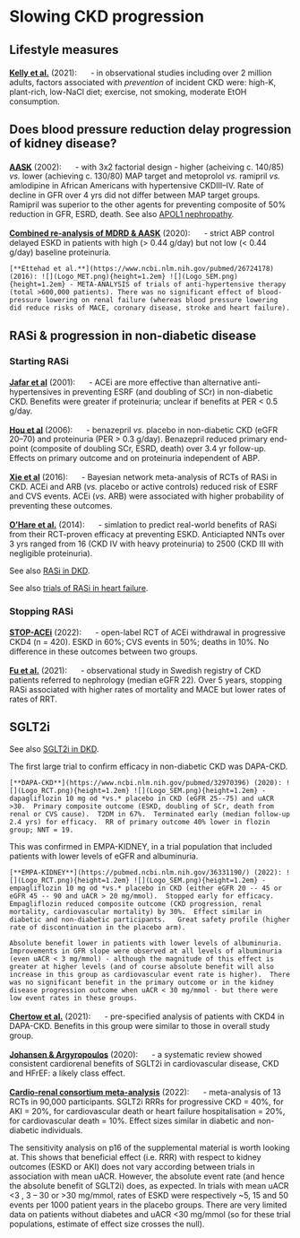# Slowing CKD progression

## Lifestyle measures

[**Kelly et al.**](https://www.ncbi.nlm.nih.gov/pubmed/32868398) (2021): ![](Logo_MET.png){height=1.2em} - in observational studies including over 2 million adults, factors associated with *prevention* of incident CKD were: high-K, plant-rich, low-NaCl diet; exercise, not smoking, moderate EtOH consumption.  


## Does blood pressure reduction delay **progression of kidney disease**? {#ABP_CKD}

[**AASK**](https://www.ncbi.nlm.nih.gov/pubmed/12435255) (2002): ![](Logo_RCT.png){height=1.2em} - with 3x2 factorial design - higher (acheiving c. 140/85) *vs.* lower (achieving c. 130/80) MAP target and metoprolol *vs.* ramipril *vs.* amlodipine in African Americans with hypertensive CKDIII--IV. Rate of decline in GFR over 4 yrs did not differ between MAP target groups.  Ramipril was superior to the other agents for preventing composite of 50% reduction in GFR, ESRD, death.  See also [APOL1 nephropathy](#Apol1).  

[**Combined re-analysis of MDRD & AASK**](https://www.ncbi.nlm.nih.gov/pubmed/31411082) (2020): ![](Logo_MET.png){height=1.2em} - strict ABP control delayed ESKD in patients with high (> 0.44 g/day) but not low (< 0.44 g/day) baseline proteinuria.  


```block2
[**Ettehad et al.**](https://www.ncbi.nlm.nih.gov/pubmed/26724178) (2016): ![](Logo_MET.png){height=1.2em} ![](Logo_SEM.png){height=1.2em} - META-ANALYSIS of trials of anti-hypertensive therapy (total >600,000 patients). There was no significant effect of blood-pressure lowering on renal failure (whereas blood pressure lowering did reduce risks of MACE, coronary disease, stroke and heart failure).  

```


## RASi & progression in non-diabetic disease

### Starting RASi

[**Jafar et al**](https://www.ncbi.nlm.nih.gov/pubmed/11453706) (2001): ![](Logo_MET.png){height=1.2em} - ACEi are more effective than alternative anti-hypertensives in preventing ESRF (and doubling of SCr) in non-diabetic CKD. Benefits were greater if proteinuria; unclear if benefits at PER < 0.5 g/day.  

[**Hou et al**](https://www.ncbi.nlm.nih.gov/pubmed/16407508) (2006): ![](Logo_RCT.png){height=1.2em} - benazepril *vs.* placebo in non-diabetic CKD (eGFR 20--70) and proteinuria (PER > 0.3 g/day).  Benazepril reduced primary end-point (composite of doubling SCr, ESRD, death) over 3.4 yr follow-up.  Effects on primary outcome and on proteinuria independent of ABP.  

[**Xie et al**](https://www.ncbi.nlm.nih.gov/pubmed/26597926) (2016): ![](Logo_MET.png){height=1.2em} - Bayesian network meta-analysis of RCTs of RASi in CKD. ACEi and ARB (*vs.* placebo or active controls) reduced risk of ESRF and CVS events. ACEi  (*vs.* ARB) were associated with higher probability of preventing these outcomes.  

[**O'Hare et al.**](https://www.ncbi.nlm.nih.gov/pubmed/24424348) (2014): ![](Logo_OBS.png){height=1.2em} - simlation to predict real-world benefits of RASi from their RCT-proven efficacy at preventing ESKD.  Anticiapted NNTs over 3 yrs ranged from 16 (CKD IV with heavy proteinuria) to 2500 (CKD III with negligible proteinuria).  

See also [RASi in DKD](#DKD_RASi).  

See also [trials of RASi in heart failure](#cardio). 

<!--
+------------------------------+--------------------+------------------+
|                              |diabetes            |no diabetes       |
+------------------------------+--------------------+------------------+
|no albuminuria (ACR <3)       |UKPDS (1998)        |SPRINT (2015)     |
|                              |ONTARGET (2008)     |                  |
|                              |ROADMAP (2011)      |                  |
+------------------------------+--------------------+------------------+
|microalbuminuria (ACR 3--30)  |Irbesartan (2001)   |SPRINT (2015)     |
|                              |MARVAL (2002)       |                  |
|                              |ONTARGET (2008)     |                  |
+------------------------------+--------------------+------------------+
|overt albuminuria (ACR >30)   |Captopril (1993)    |MDRD (1994)       |
|                              |RENAAL (2001)       |AIPRI (1996)      |
|                              |IDNT (2001)         |REIN (1997)       |
|                              |VA NEPHRON-D (2013) |AASK (2001)       |
|                              |                    |Benazepril (2006) |
+------------------------------+--------------------+------------------+
-->

### Stopping RASi

[**STOP-ACEi**](https://pubmed.ncbi.nlm.nih.gov/36326117/) (2022): ![](Logo_RCT.png){height=1.2em} - open-label RCT of ACEi withdrawal in progressive CKD4 (n = 420). ESKD in 60%; CVS events in 50%; deaths in 10%.  No difference in these outcomes between two groups.    

[**Fu et al.**](https://www.ncbi.nlm.nih.gov/pubmed/33372009) (2021): ![](Logo_OBS.png){height=1.2em} - observational study in Swedish registry of CKD patients referred to nephrology (median eGFR 22).  Over 5 years, stopping RASi associated with higher rates of mortality and MACE but lower rates of rates of RRT.  


## SGLT2i {#SGLT_CKD}

See also [SGLT2i in DKD](#SGLT_DKD).  

The first large trial to confirm efficacy in non-diabetic CKD was DAPA-CKD.  

```block2
[**DAPA-CKD**](https://www.ncbi.nlm.nih.gov/pubmed/32970396) (2020): ![](Logo_RCT.png){height=1.2em} ![](Logo_SEM.png){height=1.2em} - dapagliflozin 10 mg od *vs.* placebo in CKD (eGFR 25--75) and uACR >30.  Primary composite outcome (ESKD, doubling of SCr, death from renal or CVS cause).  T2DM in 67%.  Terminated early (median follow-up 2.4 yrs) for efficacy.  RR of primary outcome 40% lower in flozin group; NNT = 19.

```

This was confirmed in EMPA-KIDNEY, in a trial population that included patients with lower levels of eGFR and albuminuria.  

```block2

[**EMPA-KIDNEY**](https://pubmed.ncbi.nlm.nih.gov/36331190/) (2022): ![](Logo_RCT.png){height=1.2em} ![](Logo_SEM.png){height=1.2em} - empagliflozin 10 mg od *vs.* placebo in CKD (either eGFR 20 -- 45 or eGFR 45 -- 90 and uACR > 20 mg/mmol).  Stopped early for efficacy.  Empagliflozin reduced composite outcome (CKD progression, renal mortality, cardiovascular mortality) by 30%.  Effect similar in diabetic and non-diabetic participants.   Great safety profile (higher rate of discontinuation in the placebo arm).  

Absolute benefit lower in patients with lower levels of albuminuria.  Improvements in GFR slope were observed at all levels of albuminuria (even uACR < 3 mg/mmol) - although the magnitude of this effect is greater at higher levels (and of course absolute benefit will also increase in this group as cardiovascular event rate is higher).  There was no significant benefit in the primary outcome or in the kidney disease progression outcome when uACR < 30 mg/mmol - but there were low event rates in these groups.  

```

[**Chertow et al.**](https://www.ncbi.nlm.nih.gov/pubmed/34272327) (2021): ![](Logo_RCT.png){height=1.2em} - pre-specified analysis of patients with CKD4 in DAPA-CKD.  Benefits in this group were similar to those in overall study group.  


[**Johansen & Argyropoulos**](https://www.ncbi.nlm.nih.gov/pubmed/33165977) (2020): ![](Logo_MET.png){height=1.2em} - a systematic review showed consistent cardiorenal benefits of SGLT2i in cardiovascular disease, CKD and HFrEF: a likely class effect.  

[**Cardio-renal consortium meta-analysis**](https://pubmed.ncbi.nlm.nih.gov/36351458/) (2022): ![](Logo_MET.png){height=1.2em} - meta-analysis of 13 RCTs in 90,000 participants.  SGLT2i RRRs for progressive CKD = 40%, for AKI = 20%, for cardiovascular death or heart failure hospitalisation = 20%, for cardiovascular death = 10%.  Effect sizes similar in diabetic and non-diabetic individuals.  

The sensitivity analysis on p16 of the supplemental material is worth looking at.  This shows that beneficial effect (i.e. RRR) with respect to kidney outcomes (ESKD or AKI) does not vary according between trials in association with mean uACR.  However, the absolute event rate (and hence the absolute benefit of SGLT2i) does, as expected.  In trials with mean uACR \<3 , 3 -- 30 or \>30 mg/mmol, rates of ESKD were respectively \~5, 15 and 50 events per 1000 patient years in the placebo groups.  There are very limited data on patients without diabetes and uACR \<30 mg/mmol (so for these trial populations, estimate of effect size crosses the null).
